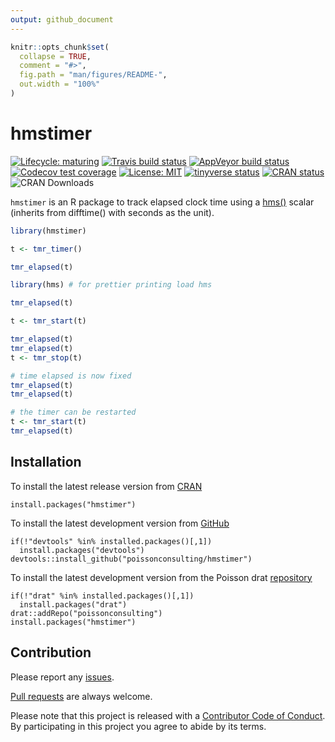 ```yaml
---
output: github_document
---
```


<!-- README.md is generated from README.Rmd. Please edit that file -->

```r
knitr::opts_chunk$set(
  collapse = TRUE,
  comment = "#>",
  fig.path = "man/figures/README-",
  out.width = "100%"
)
```
# hmstimer

<!-- badges: start -->
[![Lifecycle: maturing](https://img.shields.io/badge/lifecycle-maturing-blue.svg)](https://www.tidyverse.org/lifecycle/#maturing)
[![Travis build status](https://travis-ci.com/poissonconsulting/hmstimer.svg?branch=master)](https://travis-ci.com/poissonconsulting/hmstimer)
[![AppVeyor build status](https://ci.appveyor.com/api/projects/status/github/poissonconsulting/hmstimer?branch=master&svg=true)](https://ci.appveyor.com/project/poissonconsulting/hmstimer)
[![Codecov test coverage](https://codecov.io/gh/poissonconsulting/hmstimer/branch/master/graph/badge.svg)](https://codecov.io/gh/poissonconsulting/hmstimer?branch=master)
[![License: MIT](https://img.shields.io/badge/License-MIT-green.svg)](https://opensource.org/licenses/MIT)
[![tinyverse status](https://tinyverse.netlify.com/badge/hmstimer)](https://CRAN.R-project.org/package=hmstimer)
[![CRAN status](https://www.r-pkg.org/badges/version/hmstimer)](https://cran.r-project.org/package=hmstimer)
![CRAN Downloads](http://cranlogs.r-pkg.org/badges/hmstimer)
<!-- badges: end -->

`hmstimer` is an R package to 
track elapsed clock time using a [hms()](https://github.com/tidyverse/hms) scalar (inherits from difftime() with seconds as the unit).

```r
library(hmstimer)

t <- tmr_timer()

tmr_elapsed(t)

library(hms) # for prettier printing load hms

tmr_elapsed(t)

t <- tmr_start(t)

tmr_elapsed(t)
tmr_elapsed(t)
t <- tmr_stop(t)

# time elapsed is now fixed
tmr_elapsed(t)
tmr_elapsed(t)

# the timer can be restarted
t <- tmr_start(t)
tmr_elapsed(t)
```

## Installation

To install the latest release version from [CRAN](https://cran.r-project.org)
```
install.packages("hmstimer")
```

To install the latest development version from [GitHub](https://github.com/poissonconsulting/hmstimer)
```
if(!"devtools" %in% installed.packages()[,1]) 
  install.packages("devtools")
devtools::install_github("poissonconsulting/hmstimer")
```

To install the latest development version from the Poisson drat [repository](https://github.com/poissonconsulting/drat)
```
if(!"drat" %in% installed.packages()[,1]) 
  install.packages("drat")
drat::addRepo("poissonconsulting")
install.packages("hmstimer")
```

## Contribution

Please report any [issues](https://github.com/poissonconsulting/hmstimer/issues).

[Pull requests](https://github.com/poissonconsulting/hmstimer/pulls) are always welcome.

Please note that this project is released with a [Contributor Code of Conduct](CODE_OF_CONDUCT.md).
By participating in this project you agree to abide by its terms.
